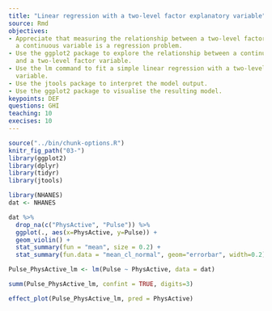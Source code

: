 ---
title: "Linear regression with a two-level factor explanatory variable"
source: Rmd
objectives:
- Appreciate that measuring the relationship between a two-level factor variable and
  a continuous variable is a regression problem.
- Use the ggplot2 package to explore the relationship between a continuous variable
  and a two-level factor variable.
- Use the lm command to fit a simple linear regression with a two-level factor explanatory
  variable.
- Use the jtools package to interpret the model output.
- Use the ggplot2 package to visualise the resulting model.
keypoints: DEF
questions: GHI
teaching: 10
execises: 10
---

```{r, include=FALSE}
source("../bin/chunk-options.R")
knitr_fig_path("03-")
library(ggplot2)
library(dplyr)
library(tidyr)
library(jtools)
```

```{r load data, include=FALSE}
library(NHANES)
dat <- NHANES
```

```{r explore physical activity vs pulse}
dat %>%
  drop_na(c("PhysActive", "Pulse")) %>%
  ggplot(., aes(x=PhysActive, y=Pulse)) +
  geom_violin() +
  stat_summary(fun = "mean", size = 0.2) +
  stat_summary(fun.data = "mean_cl_normal", geom="errorbar", width=0.2) 
```

```{r PhysActive vs Pulse model}
Pulse_PhysActive_lm <- lm(Pulse ~ PhysActive, data = dat)

summ(Pulse_PhysActive_lm, confint = TRUE, digits=3)
```

```{r plot pulse vs physactive with model}
effect_plot(Pulse_PhysActive_lm, pred = PhysActive)
```



